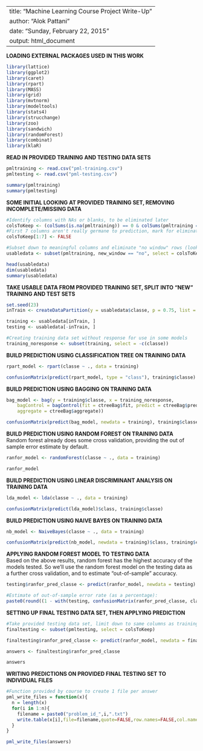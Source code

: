 
---
title: "Machine Learning Course Project Write-Up"
author: "Alok Pattani"
date: "Sunday, February 22, 2015"
output: html_document
---

**LOADING EXTERNAL PACKAGES USED IN THIS WORK**
```r
library(lattice)
library(ggplot2)
library(caret)
library(rpart)
library(MASS)
library(grid)
library(mvtnorm)
library(modeltools)
library(stats4)
library(strucchange)
library(zoo)
library(sandwich)
library(randomForest)
library(combinat)
library(klaR)
```

**READ IN PROVIDED TRAINING AND TESTING DATA SETS**
```r
pmltraining <- read.csv("pml-training.csv")
pmltesting <- read.csv("pml-testing.csv")

summary(pmltraining)
summary(pmltesting)
```

**SOME INITIAL LOOKING AT PROVIDED TRAINING SET, REMOVING INCOMPLETE/MISSING DATA**
```r
#Identify columns with NAs or blanks, to be eliminated later
colsToKeep <- (colSums(is.na(pmltraining)) == 0 & colSums(pmltraining == "") == 0)
#First 7 columns aren't really germane to prediction, mark for elimination as well
colsToKeep[1:7] <- FALSE

#Subset down to meaningful columns and eliminate "no window" rows (look different)
usabledata <- subset(pmltraining, new_window == "no", select = colsToKeep)

head(usabledata)
dim(usabledata)
summary(usabledata)
```

**TAKE USABLE DATA FROM PROVIDED TRAINING SET, SPLIT INTO "NEW" TRAINING AND TEST SETS**
```r
set.seed(23)
inTrain <- createDataPartition(y = usabledata$classe, p = 0.75, list = FALSE)

training <- usabledata[inTrain, ]
testing <- usabledata[-inTrain, ]

#Creating training data set without response for use in some models
training_noresponse <- subset(training, select = -c(classe))
```

**BUILD PREDICTION USING CLASSIFICATION TREE ON TRAINING DATA**
```r
rpart_model <- rpart(classe ~ ., data = training)

confusionMatrix(predict(rpart_model, type = "class"), training$classe)
```

**BUILD PREDICTION USING BAGGING ON TRAINING DATA**
```r
bag_model <- bag(y = training$classe, x = training_noresponse, 
    bagControl = bagControl(fit = ctreeBag$fit, predict = ctreeBag$pred, 
    aggregate = ctreeBag$aggregate))  

confusionMatrix(predict(bag_model, newdata = training), training$classe)
```

**BUILD PREDICTION USING RANDOM FOREST ON TRAINING DATA**  
Random forest already does some cross validation, providing the out of sample error estimate by default.
```r
ranfor_model <- randomForest(classe ~ ., data = training)

ranfor_model
```

**BUILD PREDICTION USING LINEAR DISCRIMINANT ANALYSIS ON TRAINING DATA**
```r
lda_model <- lda(classe ~ ., data = training)

confusionMatrix(predict(lda_model)$class, training$classe)
```

**BUILD PREDICTION USING NAIVE BAYES ON TRAINING DATA**
```r
nb_model <- NaiveBayes(classe ~ ., data = training)

confusionMatrix(predict(nb_model, newdata = training)$class, training$classe)
```

**APPLYING RANDOM FOREST MODEL TO TESTING DATA**  
Based on the above results, random forest has the highest accuracy of the models tested. So we'll use the random forest model on the testing data as a further cross validation, and to estimate "out-of-sample" accuracy.
```r
testing$ranfor_pred_classe <- predict(ranfor_model, newdata = testing)

#Estimate of out-of-sample error rate (as a percentage):
paste0(round((1 - with(testing, confusionMatrix(ranfor_pred_classe, classe))$overall[1])*100, 1), "%")
```

**SETTING UP FINAL TESTING DATA SET, THEN APPLYING PREDICTION**
```r
#Take provided testing data set, limit down to same columns as training set was
finaltesting <- subset(pmltesting, select = colsToKeep)

finaltesting$ranfor_pred_classe <- predict(ranfor_model, newdata = finaltesting)

answers <- finaltesting$ranfor_pred_classe

answers
```

**WRITING PREDICTIONS ON PROVIDED FINAL TESTING SET TO INDIVIDUAL FILES**
```r
#Function provided by course to create 1 file per answer
pml_write_files = function(x){
  n = length(x)
  for(i in 1:n){
    filename = paste0("problem_id_",i,".txt")
    write.table(x[i],file=filename,quote=FALSE,row.names=FALSE,col.names=FALSE)
  }
}

pml_write_files(answers)
```